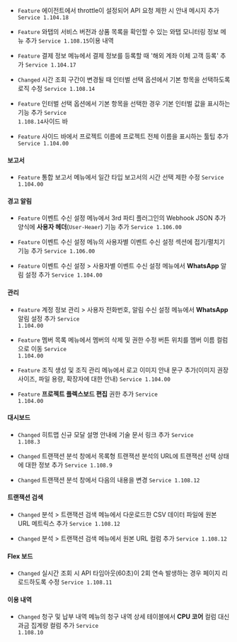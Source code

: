 
- <code class="Feature">Feature</code> 에이전트에서 throttle이 설정되어 API 요청 제한 시 안내 메시지 추가 <code class='changelog-service'>Service 1.104.18​</code>

- <code class="Feature">Feature</code> 와탭의 서비스 버전과 상품 목록을 확인할 수 있는 <span class="uitext">와탭 모니터링 정보</span> 메뉴 추가 <code class='changelog-service'>Service 1.108.15​</code>이용 내역​

- <code class="Feature">Feature</code> <span class="uitext">결제 정보</span> 메뉴에서 결제 정보를 등록할 때 '해외 계좌 이체 고객 등록' 추가 <code class='changelog-service'>Service 1.104.17​</code>

- <code class="Changed">Changed</code> <span class="uitext">시간</span> 조회 구간이 변경될 때 <span class="uitext">인터벌</span> 선택 옵션에서 <span class="uitext">기본</span> 항목을 선택하도록 로직 수정 <code class='changelog-service'>Service 1.108.14​</code>

- <code class="Feature">Feature</code> <span class="uitext">인터벌</span> 선택 옵션에서 <span class="uitext">기본</span> 항목을 선택한 경우 기본 인터벌 값을 표시하는 기능 추가 <code class='changelog-service'>Service 1.108.14​</code>사이드 바​

- <code class="Feature">Feature</code> 사이드 바에서 프로젝트 이름에 프로젝트 전체 이름을 표시하는 툴팁 추가 <code class='changelog-service'>Service 1.104.00​</code>

#### 보고서​

- <code class="Feature">Feature</code> <span class="uitext">통합 보고서</span> 메뉴에서 일간 타입 보고서의 시간 선택 제한 수정 <code class='changelog-service'>Service 1.104.00​</code>

#### 경고 알림​

- <code class="Feature">Feature</code> <span class="uitext">이벤트 수신 설정</span> 메뉴에서 3rd 파티 플러그인의 Webhook JSON 추가 양식에 <b>사용자 헤더</b>(<code>User-Heaer</code>) 기능 추가 <code class='changelog-service'>Service 1.106.00​</code>

- <code class="Feature">Feature</code> <span class="uitext">이벤트 수신 설정</span> 메뉴의 <span class="uitext">사용자별 이벤트 수신 설정</span> 섹션에 접기/펼치기 기능 추가 <code class='changelog-service'>Service 1.106.00​</code>

- <code class="Feature">Feature</code> <span class="uitext">이벤트 수신 설정</span> &gt; <span class="uitext">사용자별 이벤트 수신 설정</span> 메뉴에서 <b>WhatsApp</b> 알림 설정 추가 <code class='changelog-service'>Service 1.104.00​</code>

#### 관리​

- <code class="Feature">Feature</code> <span class="uitext">계정 정보 관리</span> &gt; <span class="uitext">사용자 전화번호</span>, <span class="uitext">알림 수신 설정</span> 메뉴에서 <b>WhatsApp</b> 알림 설정 추가 <code class='changelog-service'>Service 1.104.00​</code>

- <code class="Feature">Feature</code> <span class="uitext">멤버 목록</span> 메뉴에서 멤버의 삭제 및 권한 수정 버튼 위치를 멤버 이름 컬럼으로 이동 <code class='changelog-service'>Service 1.104.00​</code>

- <code class="Feature">Feature</code> <span class="uitext">조직 생성</span> 및 <span class="uitext">조직 관리</span> 메뉴에서 로고 이미지 안내 문구 추가(이미지 권장 사이즈, 파일 용량, 확장자에 대한 안내) <code class='changelog-service'>Service 1.104.00​</code>

- <code class="Feature">Feature</code> <b>프로젝트 플렉스보드 편집</b> 권한 추가 <code class='changelog-service'>Service 1.104.00​</code>

#### 대시보드​

- <code class="Changed">Changed</code> 히트맵 신규 모달 설명 안내에 기술 문서 링크 추가 <code class='changelog-service'>Service 1.108.3​</code>

- <code class="Changed">Changed</code> <span class="uitext">트랜잭션 분석</span> 창에서 목록형 트랜잭션 분석의 URL에 트랜잭션 선택 상태에 대한 정보 추가 <code class='changelog-service'>Service 1.108.9​</code>

- <code class="Changed">Changed</code> <span class="uitext">트랜잭션 분석</span> 창에서 다음의 내용을 변경 <code class='changelog-service'>Service 1.108.12​</code>

#### 트랜잭션 검색​

- <code class="Changed">Changed</code> <span class="uitext">분석</span> &gt; <span class="uitext">트랜잭션 검색</span> 메뉴에서 다운로드한 CSV 데이터 파일에 <span class="uitext">원본 URL</span> 메트릭스 추가 <code class='changelog-service'>Service 1.108.12​</code>

- <code class="Changed">Changed</code> <span class="uitext">분석</span> &gt; <span class="uitext">트랜잭션 검색</span> 메뉴에서 <span class="uitext">원본 URL</span> 컬럼 추가 <code class='changelog-service'>Service 1.108.12​</code>

#### Flex 보드​

- <code class="Changed">Changed</code> 실시간 조회 시 API 타임아웃(60초)이 2회 연속 발생하는 경우 페이지 리로드하도록 수정 <code class='changelog-service'>Service 1.108.11​</code>

#### 이용 내역​

- <code class="Changed">Changed</code> <span class="uitext">청구 및 납부 내역</span> 메뉴의 <span class="uitext">청구 내역 상세</span> 테이블에서 <b>CPU 코어</b> 컬럼 대신 <span class="uitext">과금 집계량</span> 컬럼 추가 <code class='changelog-service'>Service 1.108.10​</code>

